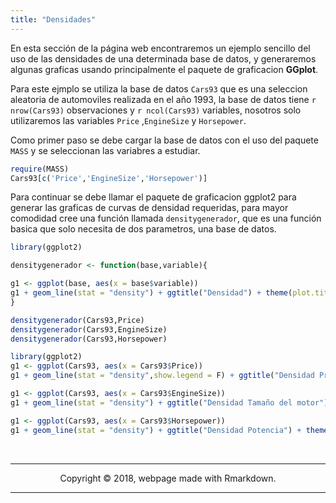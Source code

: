```yaml
---
title: "Densidades"
---
```


En esta sección de la página web encontraremos un ejemplo sencillo del uso de las densidades de una determinada base de datos, y generaremos algunas graficas usando principalmente el paquete de graficacion **GGplot**.

Para este ejmplo se utiliza la base de datos `Cars93` que es una seleccion aleatoria de automoviles realizada en el año 1993, la base de datos tiene `r nrow(Cars93)` observaciones y `r ncol(Cars93)` variables, nosotros solo utilizaremos las variables `Price` ,`EngineSize` y `Horsepower`.

Como primer paso se debe cargar la base de datos con el uso del paquete `MASS` y se seleccionan las variabres a estudiar.

```r
require(MASS)
Cars93[c('Price','EngineSize','Horsepower')]
```
Para continuar se debe llamar el paquete de graficacion ggplot2 para generar las graficas de curvas de densidad requeridas, para mayor comodidad cree una función llamada `densitygenerador`, que es una función basica que solo necesita de dos parametros, una base de datos.

```r
library(ggplot2)

densitygenerador <- function(base,variable){

g1 <- ggplot(base, aes(x = base$variable))
g1 + geom_line(stat = "density") + ggtitle("Densidad") + theme(plot.title = element_text(hjust = 0.5))+xlab("")
}

densitygenerador(Cars93,Price)
densitygenerador(Cars93,EngineSize)
densitygenerador(Cars93,Horsepower)
```
```r
library(ggplot2)
g1 <- ggplot(Cars93, aes(x = Cars93$Price))
g1 + geom_line(stat = "density",show.legend = F) + ggtitle("Densidad Precio") + theme(plot.title = element_text(hjust = 0.5))+xlab("")

g1 <- ggplot(Cars93, aes(x = Cars93$EngineSize))
g1 + geom_line(stat = "density") + ggtitle("Densidad Tamaño del motor") + theme(plot.title = element_text(hjust = 0.5))+xlab("")

g1 <- ggplot(Cars93, aes(x = Cars93$Horsepower))
g1 + geom_line(stat = "density") + ggtitle("Densidad Potencia") + theme(plot.title = element_text(hjust = 0.5))+xlab("")
```


<br>
<hr>
<p><center>Copyright &copy; 2018, webpage made with Rmarkdown.</center></p>
<hr>